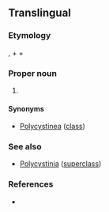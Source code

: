 ==Translingual==
{{wikipedia|Polycystine}}
{{wikispecies}}

===Etymology===
{{etyl|NL.|mul}}, {{etyl|grc|mul}} {{m|grc|πολύς||many}} + {{m|grc|κύστις||bladder}} + {{m|mul|-ina}}

===Proper noun===
{{taxoninfl}}

# {{taxon|class|subphylum|Radiozoa|including numerous minute [[marine]] species. The skeleton is composed of [[silica]], and is often very elegant in form and sculpture. Many have been found in the fossil state.}}

====Synonyms====
* {{sense|class}} [[Polycystinea]] ([[class]])

===See also===
* [[Polycystinia]] ([[superclass]])

===References===
* {{R:Webster 1913}}